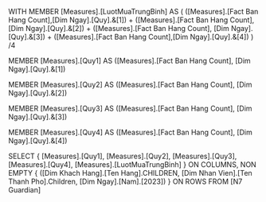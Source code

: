 WITH
MEMBER [Measures].[LuotMuaTrungBinh] AS
(
([Measures].[Fact Ban Hang Count],[Dim Ngay].[Quy].&[1]) +
([Measures].[Fact Ban Hang Count], [Dim Ngay].[Quy].&[2]) +
([Measures].[Fact Ban Hang Count], [Dim Ngay].[Quy].&[3]) +
([Measures].[Fact Ban Hang Count],[Dim Ngay].[Quy].&[4])
) /4

MEMBER [Measures].[Quy1] AS
([Measures].[Fact Ban Hang Count], [Dim Ngay].[Quy].&[1])

MEMBER [Measures].[Quy2] AS
([Measures].[Fact Ban Hang Count], [Dim Ngay].[Quy].&[2])

MEMBER [Measures].[Quy3] AS
([Measures].[Fact Ban Hang Count], [Dim Ngay].[Quy].&[3])

MEMBER [Measures].[Quy4] AS
([Measures].[Fact Ban Hang Count], [Dim Ngay].[Quy].&[4])

SELECT
{
[Measures].[Quy1],
[Measures].[Quy2],
[Measures].[Quy3],
[Measures].[Quy4],
[Measures].[LuotMuaTrungBinh]
} ON COLUMNS,
NON EMPTY
{
([Dim Khach Hang].[Ten Hang].CHILDREN, [Dim Nhan Vien].[Ten Thanh Pho].Children, [Dim Ngay].[Nam].[2023])
} ON ROWS
FROM [N7 Guardian]
